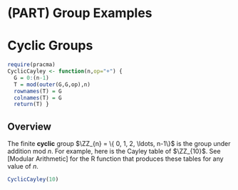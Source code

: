 # (PART) Group Examples {-}

# Cyclic Groups

```r
require(pracma)
CyclicCayley <- function(n,op="+") {
  G = 0:(n-1)
  T = mod(outer(G,G,op),n)
  rownames(T) = G
  colnames(T) = G
  return(T) }
```

## Overview

The finite **cyclic** group $\ZZ_{n} = \{ 0, 1, 2, \ldots, n-1\}$ is the group under addition mod $n$. For example, here is the Cayley table of $\ZZ_{10}$. See [Modular Arithmetic] for the R function that produces these tables for any value of $n$.


```r
CyclicCayley(10)
```



